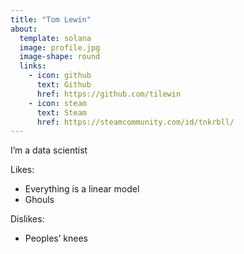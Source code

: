 ```yaml
---
title: "Tom Lewin"
about:
  template: solana
  image: profile.jpg
  image-shape: round
  links:
    - icon: github
      text: Github
      href: https://github.com/tilewin
    - icon: steam
      text: Steam
      href: https://steamcommunity.com/id/tnkrbll/
---
```


I'm a data scientist

Likes:

-   Everything is a linear model
-   Ghouls

Dislikes:

-   Peoples' knees
